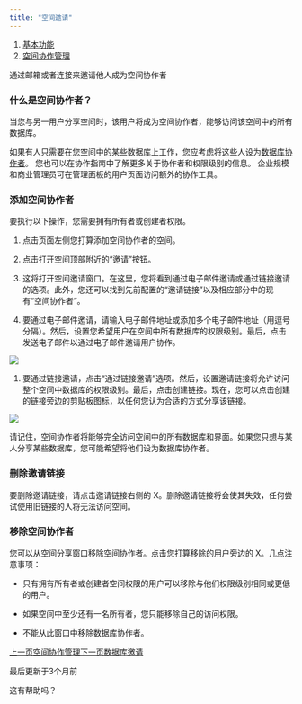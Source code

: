 ```yaml
---
title: "空间邀请"
---
```


1. [基本功能](/ji-ben-gong-neng)
2. [空间协作管理](/ji-ben-gong-neng/xie-zuo)

通过邮箱或者连接来邀请他人成为空间协作者

### 什么是空间协作者？

当您与另一用户分享空间时，该用户将成为空间协作者，能够访问该空间中的所有数据库。

如果有人只需要在您空间中的某些数据库上工作，您应考虑将这些人设为[数据库协作者](/ji-ben-gong-neng/xie-zuo/shu-ju-ku-yao-qing)。 您也可以在协作指南中了解更多关于协作者和权限级别的信息。 企业规模和商业管理员可在管理面板的用户页面访问额外的协作工具。

### 添加空间协作者

要执行以下操作，您需要拥有所有者或创建者权限。

1. 点击页面左侧您打算添加空间协作者的空间。

2. 点击打开空间顶部附近的“邀请”按钮。

3. 这将打开空间邀请窗口。在这里，您将看到通过电子邮件邀请或通过链接邀请的选项。此外，您还可以找到先前配置的“邀请链接”以及相应部分中的现有“空间协作者”。

4. 要通过电子邮件邀请，请输入电子邮件地址或添加多个电子邮件地址（用逗号分隔）。然后，设置您希望用户在空间中所有数据库的权限级别。最后，点击发送电子邮件以通过电子邮件邀请用户协作。

![](/images/ji-ben-gong-neng/xie-zuo/files%2Fv0%2Fb%2Fgitbook-x-prod.appspot.com%2Fo%2Fspaces%252F3UAxYOALe4vISZRKICva%252Fuploads%252FTnApqxdwQnb3Jp5ubhxn%252Fimage.png)

1. 要通过链接邀请，点击“通过链接邀请”选项。然后，设置邀请链接将允许访问整个空间中数据库的权限级别。最后，点击创建链接。现在，您可以点击创建的链接旁边的剪贴板图标，以任何您认为合适的方式分享该链接。

![](/images/ji-ben-gong-neng/xie-zuo/files%2Fv0%2Fb%2Fgitbook-x-prod.appspot.com%2Fo%2Fspaces%252F3UAxYOALe4vISZRKICva%252Fuploads%252FqUQRuVSjGlULedFFjEHt%252Fimage.png)

请记住，空间协作者将能够完全访问空间中的所有数据库和界面。如果您只想与某人分享某些数据库，您可能希望将他们设为数据库协作者。

### 删除邀请链接

要删除邀请链接，请点击邀请链接右侧的 X。删除邀请链接将会使其失效，任何尝试使用旧链接的人将无法访问空间。

### 移除空间协作者

您可以从空间分享窗口移除空间协作者。点击您打算移除的用户旁边的 X。几点注意事项：

* 只有拥有所有者或创建者空间权限的用户可以移除与他们权限级别相同或更低的用户。

* 如果空间中至少还有一名所有者，您只能移除自己的访问权限。

* 不能从此窗口中移除数据库协作者。

[上一页空间协作管理](/ji-ben-gong-neng/xie-zuo)[下一页数据库邀请](/ji-ben-gong-neng/xie-zuo/shu-ju-ku-yao-qing)

最后更新于3个月前

这有帮助吗？
